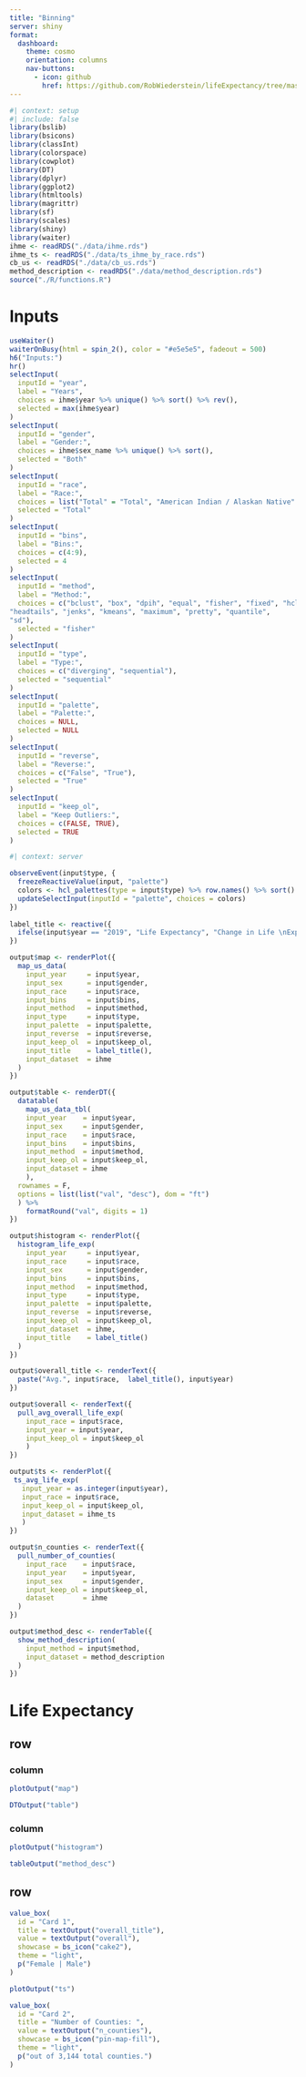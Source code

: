 ```yaml
---
title: "Binning"
server: shiny
format:
  dashboard:
    theme: cosmo
    orientation: columns
    nav-buttons:
      - icon: github
        href: https://github.com/RobWiederstein/lifeExpectancy/tree/master
---
```

  
```r
#| context: setup
#| include: false
library(bslib)
library(bsicons)
library(classInt)
library(colorspace)
library(cowplot)
library(DT)
library(dplyr)
library(ggplot2)
library(htmltools)
library(magrittr)
library(sf)
library(scales)
library(shiny)
library(waiter)
ihme <- readRDS("./data/ihme.rds")
ihme_ts <- readRDS("./data/ts_ihme_by_race.rds")
cb_us <- readRDS("./data/cb_us.rds")
method_description <- readRDS("./data/method_description.rds")
source("./R/functions.R")
```

# Inputs {.sidebar}

```r
useWaiter()
waiterOnBusy(html = spin_2(), color = "#e5e5e5", fadeout = 500)
h6("Inputs:")
hr()
selectInput(
  inputId = "year", 
  label = "Years", 
  choices = ihme$year %>% unique() %>% sort() %>% rev(),
  selected = max(ihme$year)
)
selectInput(
  inputId = "gender", 
  label = "Gender:", 
  choices = ihme$sex_name %>% unique() %>% sort(),
  selected = "Both"
)
selectInput(
  inputId = "race",
  label = "Race:",
  choices = list("Total" = "Total", "American Indian / Alaskan Native" = "AIAN", "Asian Pacific Islander" = "API", "Black" = "Black", "Latino" = "Latino", "White" = "White"),
  selected = "Total"
)
selectInput(
  inputId = "bins",
  label = "Bins:",
  choices = c(4:9),
  selected = 4
)
selectInput(
  inputId = "method",
  label = "Method:",
  choices = c("bclust", "box", "dpih", "equal", "fisher", "fixed", "hclust", 
"headtails", "jenks", "kmeans", "maximum", "pretty", "quantile", 
"sd"),
  selected = "fisher"
)
selectInput(
  inputId = "type",
  label = "Type:",
  choices = c("diverging", "sequential"),
  selected = "sequential"
)
selectInput(
  inputId = "palette",
  label = "Palette:",
  choices = NULL,
  selected = NULL
)
selectInput(
  inputId = "reverse",
  label = "Reverse:",
  choices = c("False", "True"),
  selected = "True"
)
selectInput(
  inputId = "keep_ol",
  label = "Keep Outliers:",
  choices = c(FALSE, TRUE),
  selected = TRUE
)


```

```r
#| context: server

observeEvent(input$type, {
  freezeReactiveValue(input, "palette")
  colors <- hcl_palettes(type = input$type) %>% row.names() %>% sort() %>% dput()
  updateSelectInput(inputId = "palette", choices = colors)
})
 
label_title <- reactive({
  ifelse(input$year == "2019", "Life Expectancy", "Change in Life \nExpectancy")
})

output$map <- renderPlot({
  map_us_data(
    input_year     = input$year,
    input_sex      = input$gender,
    input_race     = input$race,
    input_bins     = input$bins,
    input_method   = input$method,
    input_type     = input$type,
    input_palette  = input$palette,
    input_reverse  = input$reverse,
    input_keep_ol  = input$keep_ol,
    input_title    = label_title(),
    input_dataset  = ihme
  )
})

output$table <- renderDT({
  datatable(
    map_us_data_tbl(
    input_year    = input$year,
    input_sex     = input$gender,
    input_race    = input$race,
    input_bins    = input$bins,
    input_method  = input$method,
    input_keep_ol = input$keep_ol,
    input_dataset = ihme
    ),
  rownames = F,
  options = list(list("val", "desc"), dom = "ft")
  ) %>% 
    formatRound("val", digits = 1)
})

output$histogram <- renderPlot({
  histogram_life_exp(
    input_year     = input$year,
    input_race     = input$race,
    input_sex      = input$gender,
    input_bins     = input$bins,
    input_method   = input$method,
    input_type     = input$type,
    input_palette  = input$palette,
    input_reverse  = input$reverse,
    input_keep_ol  = input$keep_ol,
    input_dataset  = ihme,
    input_title    = label_title()
  )
})

output$overall_title <- renderText({
  paste("Avg.", input$race,  label_title(), input$year)
})

output$overall <- renderText({
  pull_avg_overall_life_exp(
    input_race = input$race,
    input_year = input$year,
    input_keep_ol = input$keep_ol
    )
})

output$ts <- renderPlot({
 ts_avg_life_exp(
   input_year = as.integer(input$year),
   input_race = input$race,
   input_keep_ol = input$keep_ol,
   input_dataset = ihme_ts
   )
})

output$n_counties <- renderText({
  pull_number_of_counties(
    input_race    = input$race,
    input_year    = input$year,
    input_sex     = input$gender,
    input_keep_ol = input$keep_ol,
    dataset       = ihme
  )
})

output$method_desc <- renderTable({
  show_method_description(
    input_method = input$method,
    input_dataset = method_description
  )
})
```


# Life Expectancy {orientation="rows"}

## row {height=65%}

### column {.tabset width=65%}

::: {.card title="Map"}

```r

plotOutput("map")

```

:::

::: {.card title="Table"}

```r
DTOutput("table")
```

:::

### column {.tabset}

::: {.card title="Histogram"}

```r

plotOutput("histogram")

```

:::

::: {.card title="Method"}

```r
tableOutput("method_desc")
```

:::

## row {height=35%}


```r
value_box(
  id = "Card 1",
  title = textOutput("overall_title"),
  value = textOutput("overall"),
  showcase = bs_icon("cake2"),
  theme = "light",
  p("Female | Male")
)

```


```r
plotOutput("ts")
```

```r
value_box(
  id = "Card 2",
  title = "Number of Counties: ",
  value = textOutput("n_counties"),
  showcase = bs_icon("pin-map-fill"),
  theme = "light",
  p("out of 3,144 total counties.")
)
```



